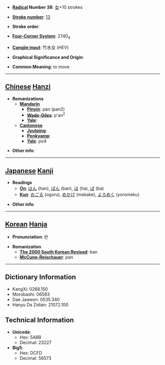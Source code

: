* '''[[Wiktionary:Chinese radical index| Radical]] Number 38''': [[Wiktionary:Chinese radical index 女|女]]+10 strokes

* '''[[Wiktionary:Chinese total strokes index|Stroke number]]''': [[Wiktionary:Chinese total strokes index 13|13]]

* '''Stroke order''': 

* '''[[Wiktionary:Chinese four corner index|Four-Corner System]]''': 2740<sub>4</sub>

* '''[[Wiktionary:Chinese Cangjie index|Cangjie input]]''': 竹水女 (HEV)

* '''Graphical Significance and Origin''': 

* '''Common Meaning''': to move

----

== [[Chinese]] [[Hanzi]] ==

* '''Romanizations'''
** '''[[Mandarin]]'''
*** '''[[Pinyin]]''': pán (pan2)
*** '''[[Wade-Giles]]''': p'an<sup>2</sup>
*** '''[[Yale]]''': 
** '''[[Cantonese]]'''
*** '''[[Jyutping]]''':
*** '''[[Penkyamp]]''': 
*** '''[[Yale]]''': po4

* '''Other info''': 

----

== [[Japanese]] [[Kanji]] ==

* '''Readings'''
** '''[[On]]''': [[はん]] (han), [[ばん]] (ban), [[は]] (ha), [[ば]] (ba)
** '''[[Kun]]''': [[おごる]] (ogoru), [[めかけ]] (mekake), [[よろめく]] (yoromeku)

* '''Other info''':  

----

== [[Korean]] [[Hanja]] ==

* '''Pronunciation''': 반

* '''Romanization'''
** '''[[The 2000 South Korean Revised Romanization|The 2000 South Korean Revised]]''': ban
** '''[[McCune-Reischauer]]''': pan

----

== Dictionary Information ==

* KangXi: 0268.150
* Morobashi: 06583
* Dae Jaweon: 0535.340
* Hanyu Da Zidian: 21072.100

== Technical Information ==

* '''Unicode''':
** Hex: 5ABB
** Decimal: 23227
* '''Big5''':
** Hex: DCFD
** Decimal: 56573